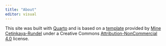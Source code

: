 ```yaml
---
title: "About"
editor: visual
---
```


This site was built with [Quarto](https://www.quarto.org) and is based
on a [template](https://github.com/sta210-s22/website) provided by [Mine
Çetinkaya-Rundel](https://mine-cr.com) under a Creative Commons
[Attribution-NonCommercial
4.0](https://creativecommons.org/licenses/by-nc/4.0/) Iicense.
